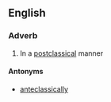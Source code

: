 ==English==

===Adverb===
{{en-adv}}

# In a [[postclassical]] manner

====Antonyms====
* [[anteclassically]]